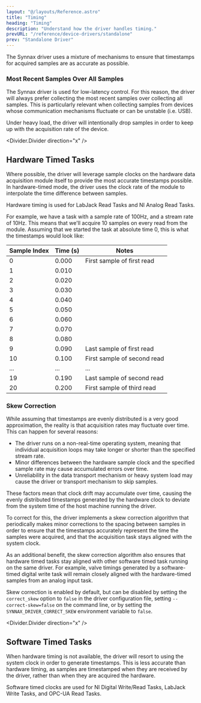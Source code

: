 ```yaml
---
layout: "@/layouts/Reference.astro"
title: "Timing"
heading: "Timing"
description: "Understand how the driver handles timing."
prevURL: "/reference/device-drivers/standalone"
prev: "Standalone Driver"
---
```



The Synnax driver uses a mixture of mechanisms to ensure that timestamps for acquired
samples are as accurate as possible.

### Most Recent Samples Over All Samples

The Synnax driver is used for low-latency control. For this reason, the driver will
always prefer collecting the most recent samples over collecting all samples. This is
particularly relevant when collecting samples from devices whose communication
mechanisms fluctuate or can be unstable (i.e. USB).

Under heavy load, the driver will intentionally drop samples in order to keep up with
the acquisition rate of the device.

<Divider.Divider direction="x" />

## Hardware Timed Tasks

Where possible, the driver will leverage sample clocks on the hardware data acquisition
module itself to provide the most accurate timestamps possible. In hardware-timed
mode, the driver uses the clock rate of the module to interpolate the time
difference between samples.

Hardware timing is used for LabJack Read Tasks and NI Analog Read Tasks.

For example, we have a task with a sample rate of 100Hz, and a stream rate of 10Hz.
This means that we'll acquire 10 samples on every read from the module. Assuming that
we started the task at absolute time 0, this is what the timestamps would look like:

| Sample Index | Time (s) | Notes                       |
| ------------ | -------- | --------------------------- |
| 0            | 0.000    | First sample of first read  |
| 1            | 0.010    |                             |
| 2            | 0.020    |                             |
| 3            | 0.030    |                             |
| 4            | 0.040    |                             |
| 5            | 0.050    |                             |
| 6            | 0.060    |                             |
| 7            | 0.070    |                             |
| 8            | 0.080    |                             |
| 9            | 0.090    | Last sample of first read   |
| 10           | 0.100    | First sample of second read |
| ...          | ...      | ...                         |
| 19           | 0.190    | Last sample of second read  |
| 20           | 0.200    | First sample of third read  |

### Skew Correction

While assuming that timestamps are evenly distributed is a very good approximation, the
reality is that acquisition rates may fluctuate over time. This can happen for
several reasons:

- The driver runs on a non-real-time operating system, meaning that individual
  acquisition loops may take longer or shorter than the specified stream rate.
- Minor differences between the hardware sample clock and the specified sample rate may
  cause accumulated errors over time.
- Unreliability in the data transport mechanism or heavy system load may cause the
  driver or transport mechanism to skip samples.

These factors mean that clock drift may accumulate over time, causing the evenly
distributed timestamps generated by the hardware clock to deviate from the system time
of the host machine running the driver.

To correct for this, the driver implements a skew correction algorithm that periodically
makes minor corrections to the spacing between samples in order to ensure that the
timestamps accurately represent the time the samples were acquired, and that the
acquisition task stays aligned with the system clock.

As an additional benefit, the skew correction algorithm also ensures that hardware timed
tasks stay aligned with other software timed task running on the same driver. For
example, valve timings generated by a software-timed digital write task will remain
closely aligned with the hardware-timed samples from an analog input task.

Skew correction is enabled by default, but can be disabled by setting the `correct_skew`
option to `false` in the driver configuration file, setting `--correct-skew=false` on
the command line, or by setting the `SYNNAX_DRIVER_CORRECT_SKEW` environment variable
to `false`.

<Divider.Divider direction="x" />

## Software Timed Tasks

When hardware timing is not available, the driver will resort to using the system clock
in order to generate timestamps. This is less accurate than hardware timing, as samples
are timestamped when they are received by the driver, rather than when they are acquired
the hardware.

Software timed clocks are used for NI Digital Write/Read Tasks, LabJack Write Tasks,
and OPC-UA Read Tasks.
